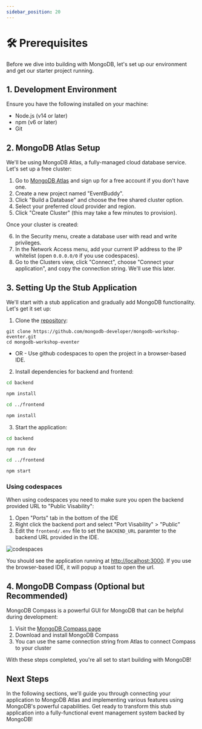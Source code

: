 ```yaml
---
sidebar_position: 20
---
```



# 🛠️ Prerequisites 

Before we dive into building with MongoDB, let's set up our environment and get our starter project running.

## 1. Development Environment

Ensure you have the following installed on your machine:

- Node.js (v14 or later)
- npm (v6 or later)
- Git

## 2. MongoDB Atlas Setup

We'll be using MongoDB Atlas, a fully-managed cloud database service. Let's set up a free cluster:

1. Go to [MongoDB Atlas](https://www.mongodb.com/cloud/atlas) and sign up for a free account if you don't have one.
2. Create a new project named "EventBuddy".
3. Click "Build a Database" and choose the free shared cluster option.
4. Select your preferred cloud provider and region.
5. Click "Create Cluster" (this may take a few minutes to provision).

Once your cluster is created:

6. In the Security menu, create a database user with read and write privileges.
7. In the Network Access menu, add your current IP address to the IP whitelist (open `0.0.0.0/0` if you use codespaces).
8. Go to the Clusters view, click "Connect", choose "Connect your application", and copy the connection string. We'll use this later.

## 3. Setting Up the Stub Application

We'll start with a stub application and gradually add MongoDB functionality. Let's get it set up:

1. Clone the [repository](https://github.com/mongodb-developer/mongodb-workshop-eventer.git):
```
git clone https://github.com/mongodb-developer/mongodb-workshop-eventer.git
cd mongodb-workshop-eventer
```
- OR -
Use github codespaces to open the project in a browser-based IDE.



2. Install dependencies for backend and frontend:
```bash
cd backend
```

```bash
npm install
```

```bash
cd ../frontend
```

```bash
npm install
```


3. Start the application:
```bash
cd backend
```

```bash
npm run dev
```

```bash
cd ../frontend
```

```bash
npm start
```

### Using codespaces

When using codespaces you need to make sure you open the backend provided URL to "Public Visability":

1. Open "Ports" tab in the bottom of the IDE
2. Right click the backend port and select "Port Visability" > "Public"
3. Edit the `frontend/.env` file to set the `BACKEND_URL` paramter to the backend URL provided in the IDE.

![codespaces](/img/Public-port-codespaces.png)






You should see the application running at [http://localhost:3000](http://localhost:3000). If you use the browser-based IDE, it will popup a toast to open the url.

## 4. MongoDB Compass (Optional but Recommended)

MongoDB Compass is a powerful GUI for MongoDB that can be helpful during development:

1. Visit the [MongoDB Compass page](https://www.mongodb.com/try/download/compass)
2. Download and install MongoDB Compass
3. You can use the same connection string from Atlas to connect Compass to your cluster

With these steps completed, you're all set to start building with MongoDB!

## Next Steps

In the following sections, we'll guide you through connecting your application to MongoDB Atlas and implementing various features using MongoDB's powerful capabilities. Get ready to transform this stub application into a fully-functional event management system backed by MongoDB!